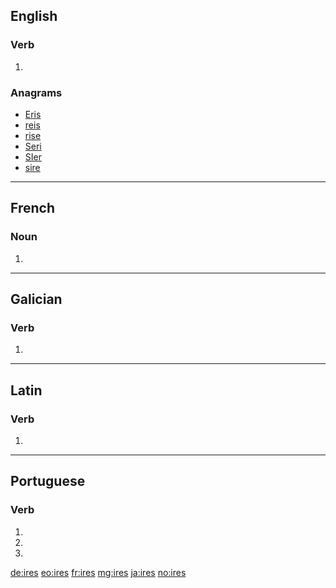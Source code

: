 {{also|IRES}}
==English==

===Verb===
{{head|en}}

# {{en-third-person singular of|ire}}

===Anagrams===
* [[Eris#English|Eris]]
* [[reis#English|reis]]
* [[rise#English|rise]]
* [[Seri#English|Seri]]
* [[SIer#English|SIer]]
* [[sire#English|sire]]

----

==French==

===Noun===
{{head|fr|plural|g=?}}

# {{plural of|ire|lang=fr}}

----

==Galician==

===Verb===
{{gl-verb-form}}

# {{conjugation of|ir||lang=gl|2|s|personal|inf}}

----

==Latin==

===Verb===
{{la-verb-form|īrēs}}

# {{conjugation of|eō||2|s|imperf|act|sub|lang=la}}

----

==Portuguese==

===Verb===
{{pt-verb-form}}

# {{pt-verb form of|ir||personal infinitive||singular|second}}
# {{conjugation of|irar||2|s|present|subjunctive|lang=pt}}
# {{conjugation of|irar||2|s|negative|imperative|lang=pt}}

[[de:ires]]
[[eo:ires]]
[[fr:ires]]
[[mg:ires]]
[[ja:ires]]
[[no:ires]]